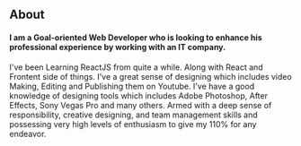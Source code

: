 ## About

#### I am a Goal-oriented Web Developer who is looking to enhance his professional experience by working with an IT company.

I've been Learning ReactJS from quite a while. Along with React and Frontent side of things. I've a great sense of designing which includes video Making, Editing and Publishing them on Youtube. I've have a good knowledge of designing tools which includes Adobe Photoshop, After Effects, Sony Vegas Pro and many others. Armed with a deep sense of responsibility, creative designing, and team management skills and possessing very high levels of enthusiasm to give my 110% for any endeavor.
